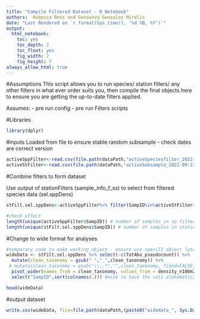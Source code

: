 ```yaml
---
title: "Compile Filtered Dataset - R Notebook"
authors:  Rebecca Ross and Genoveva Gonzalez Mirelis
date: "Last Rendered on `r format(Sys.time(), '%d %B, %Y')`"
output: 
  html_notebook: 
    toc: yes
    toc_depth: 2
    toc_float: yes
    fig_width: 7
    fig_height: 7
always_allow_html: true 
---
```


#Assumptions
This script allows you to run species/ station filters/ any other filters in what ever order suits you, then compile the final objects here to ensure you are getting the up-to-date filters applied.

Assumes:
- pre run config
- pre run Filters scripts


#Libraries
```r
library(dplyr)
```
#inputs
Loaded from file to ensure stable random subsample - check dates are correct version

```r
activeSppFilter<-read.csv(file.path(dataPath,"activeSpeciesfilter_2022-09-13.csv"))
activeStFilter<-read.csv(file.path(dataPath,"activeSubsample_2022-09-13.csv"))

```


#Combine filters to form dataset

Use output of stationFilters (sample_info_f_ss) to select from filtered species data (sel.sppDens)
```r
stFilt.sel.sppDens<-activeSppFilter%>% filter(SampID%in%activeStFilter$SampID) 

#check effect
length(unique(activeSppFilter$SampID)) # number of samples in sp filtered dataset
length(unique(stFilt.sel.sppDens$SampID)) # number of samples in station filtered sp filtered dataset 
```

#Change to wide format for analyses

```r
#temporary code to make working object - ensure use specLT1 object later
wideData <- stFilt.sel.sppDens %>% select(-c(TotAbu_pseudocount)) %>%
  mutate(clean_taxonomy = gsub(" ","_",clean_taxonomy)) %>%
 # mutate(clean_taxonomy = gsub("\\..*","",clean_taxonomy, fixed=FALSE)) %>%#removes whats after the ;
  pivot_wider(names_from = clean_taxonomy, values_from = density_n100m2, values_fill = 0, values_fn = sum)%>%
  select("SampID",sort(colnames(.))) #nice to have the cols alphabetical

head(wideData)

```

#output dataset
```r
write.csv(wideData, file=file.path(dataPath,(paste0("widedata_", Sys.Date(),".csv"))))
```

